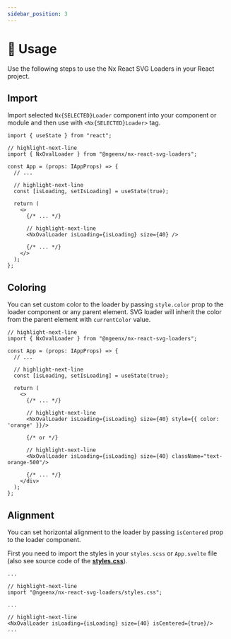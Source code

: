 ```yaml
---
sidebar_position: 3
---
```


# 🚀 Usage

Use the following steps to use the Nx React SVG Loaders in your React project.

## Import

Import selected `Nx{SELECTED}Loader` component into your component or module and then use with `<Nx{SELECTED}Loader>` tag.

```tsx title="App.tsx"
import { useState } from "react";

// highlight-next-line
import { NxOvalLoader } from "@ngeenx/nx-react-svg-loaders";

const App = (props: IAppProps) => {
  // ...

  // highlight-next-line
  const [isLoading, setIsLoading] = useState(true);

  return (
    <>
      {/* ... */}

      // highlight-next-line
      <NxOvalLoader isLoading={isLoading} size={40} />

      {/* ... */}
    </>
  );
};
```

## Coloring

You can set custom color to the loader by passing `style.color` prop to the loader component or any parent element.
SVG loader will inherit the color from the parent element with `currentColor` value.

```tsx title="App.tsx"
// highlight-next-line
import { NxOvalLoader } from "@ngeenx/nx-react-svg-loaders";

const App = (props: IAppProps) => {
  // ...

  // highlight-next-line
  const [isLoading, setIsLoading] = useState(true);

  return (
    <>
      {/* ... */}

      // highlight-next-line
      <NxOvalLoader isLoading={isLoading} size={40} style={{ color: 'orange' }}/>

      {/* or */}

      // highlight-next-line
      <NxOvalLoader isLoading={isLoading} size={40} className="text-orange-500"/>

      {/* ... */}
    </div>
  );
};
```

## Alignment

You can set horizontal alignment to the loader by passing `isCentered` prop to the loader component.

First you need to import the styles in your `styles.scss` or `App.svelte` file (also see source code of the **[styles.css](https://github.com/ngeenx/nx-svg-loaders/blob/main/libs/utils/nx-svg-shared-utils/src/styles/base-loader.component.scss)**).

```tsx title="App.tsx"
...

// highlight-next-line
import "@ngeenx/nx-react-svg-loaders/styles.css";

...

// highlight-next-line
<NxOvalLoader isLoading={isLoading} size={40} isCentered={true}/>
...
```
